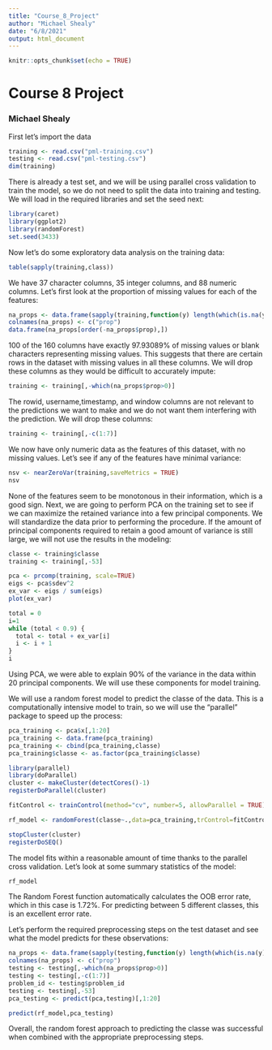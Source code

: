 ---
title: "Course_8_Project"
author: "Michael Shealy"
date: "6/8/2021"
output: html_document
---

```{r setup, include=FALSE}
knitr::opts_chunk$set(echo = TRUE)
```

# Course 8 Project

### Michael Shealy

First let's import the data

```{r echo=TRUE}
training <- read.csv("pml-training.csv")
testing <- read.csv("pml-testing.csv")
dim(training)
```

There is already a test set, and we will be using parallel cross validation to 
train the model, so we do not need to split the data into training and testing. 
We will load in the required libraries and set the seed next:

```{r}
library(caret)
library(ggplot2)
library(randomForest)
set.seed(3433)
```

Now let's do some exploratory data analysis on the training data:

```{r}
table(sapply(training,class))
```

We have 37 character columns, 35 integer columns, and 88 numeric columns. Let's 
first look at the proportion of missing values for each of the features:

```{r}
na_props <- data.frame(sapply(training,function(y) length(which(is.na(y)|y==""))/length(y)))
colnames(na_props) <- c("prop")
data.frame(na_props[order(-na_props$prop),])
```

100 of the 160 columns have exactly 97.93089% of missing values or blank characters 
representing missing values. This suggests that there are certain rows in the 
dataset with missing values in all these columns. We will drop these columns 
as they would be difficult to accurately impute:

```{r}
training <- training[,-which(na_props$prop>0)]
```

The rowid, username,timestamp, and window columns are not relevant to the 
predictions we want to make and we do not want them interfering with the prediction.
We will drop these columns:

```{r}
training <- training[,-c(1:7)]
```

We now have only numeric data as the features of this dataset, with no missing 
values. Let's see if any of the features have minimal variance:

```{r}
nsv <- nearZeroVar(training,saveMetrics = TRUE)
nsv
```

None of the features seem to be monotonous in their information, which is a good 
sign. Next, we are going to perform PCA on the training set to see if we can 
maximize the retained variance into a few principal components. We will 
standardize the data prior to performing the procedure. If the amount of 
principal components required to retain a good amount of variance is still large, 
we will not use the results in the modeling:

```{r}
classe <- training$classe
training <- training[,-53]

pca <- prcomp(training, scale=TRUE)
eigs <- pca$sdev^2
ex_var <- eigs / sum(eigs)
plot(ex_var)

total = 0
i=1
while (total < 0.9) {
  total <- total + ex_var[i]
  i <- i + 1
}
i
```

Using PCA, we were able to explain 90% of the variance in the data within 20 
principal components. We will use these components for model training.

We will use a random forest model to predict the classe of the data. This is a 
computationally intensive model to train, so we will use the "parallel" package 
to speed up the process:

```{r}
pca_training <- pca$x[,1:20]
pca_training <- data.frame(pca_training)
pca_training <- cbind(pca_training,classe)
pca_training$classe <- as.factor(pca_training$classe)

library(parallel)
library(doParallel)
cluster <- makeCluster(detectCores()-1)
registerDoParallel(cluster)

fitControl <- trainControl(method="cv", number=5, allowParallel = TRUE)

```



```{r}
rf_model <- randomForest(classe~.,data=pca_training,trControl=fitControl)
```

```{r}
stopCluster(cluster)
registerDoSEQ()
```

The model fits within a reasonable amount of time thanks to the parallel cross 
validation. Let's look at some summary statistics of the model:

```{r}
rf_model
```

The Random Forest function automatically calculates the OOB error rate, which 
in this case is 1.72%. For predicting between 5 different classes, this is an 
excellent error rate.

Let's perform the required preprocessing steps on the test dataset and see what 
the model predicts for these observations:

```{r}
na_props <- data.frame(sapply(testing,function(y) length(which(is.na(y)|y==""))/length(y)))
colnames(na_props) <- c("prop")
testing <- testing[,-which(na_props$prop>0)]
testing <- testing[,-c(1:7)]
problem_id <- testing$problem_id
testing <- testing[,-53]
pca_testing <- predict(pca,testing)[,1:20]
```

```{r}
predict(rf_model,pca_testing)
```

Overall, the random forest approach to predicting the classe was successful 
when combined with the appropriate preprocessing steps.